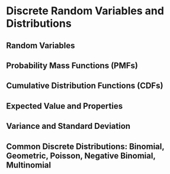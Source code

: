 # Discrete Random Variables and Distributions

## Random Variables

## Probability Mass Functions (PMFs)

## Cumulative Distribution Functions (CDFs)

## Expected Value and Properties

## Variance and Standard Deviation

## Common Discrete Distributions: Binomial, Geometric, Poisson, Negative Binomial, Multinomial
